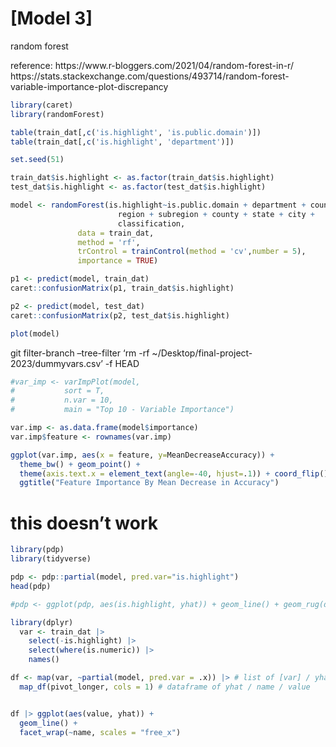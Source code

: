 # [Model 3]


random forest

reference: https://www.r-bloggers.com/2021/04/random-forest-in-r/
https://stats.stackexchange.com/questions/493714/random-forest-variable-importance-plot-discrepancy


```r
library(caret)
library(randomForest)

table(train_dat[,c('is.highlight', 'is.public.domain')])
table(train_dat[,c('is.highlight', 'department')])

set.seed(51)

train_dat$is.highlight <- as.factor(train_dat$is.highlight)
test_dat$is.highlight <- as.factor(test_dat$is.highlight)

model <- randomForest(is.highlight~is.public.domain + department + country +
                        region + subregion + county + state + city +
                        classification, 
               data = train_dat, 
               method = 'rf',
               trControl = trainControl(method = 'cv',number = 5), 
               importance = TRUE)

p1 <- predict(model, train_dat)
caret::confusionMatrix(p1, train_dat$is.highlight)

p2 <- predict(model, test_dat)
caret::confusionMatrix(p2, test_dat$is.highlight)

plot(model)

```

git filter-branch --tree-filter 'rm -rf ~/Desktop/final-project-2023/dummyvars.csv' -f HEAD


```r
#var_imp <- varImpPlot(model,
#           sort = T,
#           n.var = 10,
#           main = "Top 10 - Variable Importance")

var.imp <- as.data.frame(model$importance)
var.imp$feature <- rownames(var.imp) 

ggplot(var.imp, aes(x = feature, y=MeanDecreaseAccuracy)) + 
  theme_bw() + geom_point() + 
  theme(axis.text.x = element_text(angle=-40, hjust=.1)) + coord_flip() +
  ggtitle("Feature Importance By Mean Decrease in Accuracy")

```

# this doesn't work
```r
library(pdp)
library(tidyverse)

pdp <- pdp::partial(model, pred.var="is.highlight")
head(pdp)

#pdp <- ggplot(pdp, aes(is.highlight, yhat)) + geom_line() + geom_rug(data=train_dat, aes(Department))

library(dplyr)
  var <- train_dat |>
    select(-is.highlight) |>
    select(where(is.numeric)) |>
    names()

df <- map(var, ~partial(model, pred.var = .x)) |> # list of [var] / yhat
  map_df(pivot_longer, cols = 1) # dataframe of yhat / name / value


df |> ggplot(aes(value, yhat)) +
  geom_line() +
  facet_wrap(~name, scales = "free_x")
```

